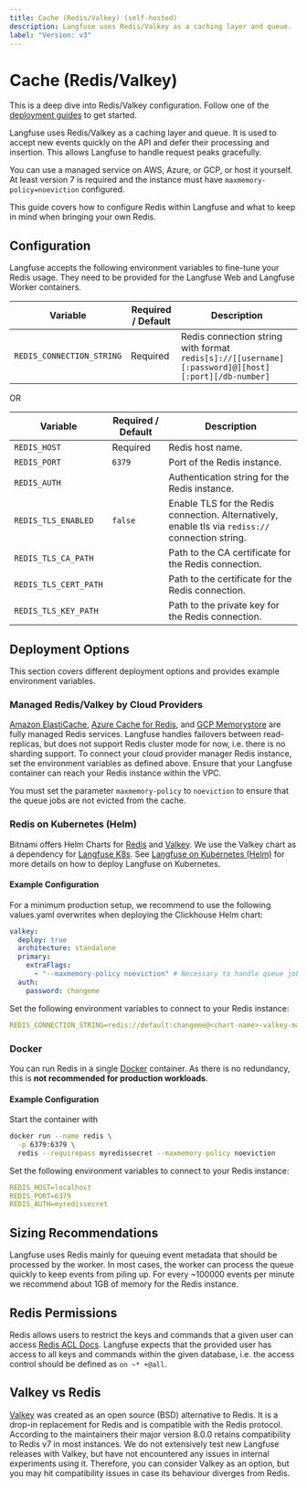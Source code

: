 ```yaml
---
title: Cache (Redis/Valkey) (self-hosted)
description: Langfuse uses Redis/Valkey as a caching layer and queue.
label: "Version: v3"
---
```


# Cache (Redis/Valkey)

<Callout type="info">

This is a deep dive into Redis/Valkey configuration. Follow one of the [deployment guides](/self-hosting#deployment-options) to get started.

</Callout>

Langfuse uses Redis/Valkey as a caching layer and queue.
It is used to accept new events quickly on the API and defer their processing and insertion.
This allows Langfuse to handle request peaks gracefully.

You can use a managed service on AWS, Azure, or GCP, or host it yourself.
At least version 7 is required and the instance must have `maxmemory-policy=noeviction` configured.

This guide covers how to configure Redis within Langfuse and what to keep in mind when bringing your own Redis.

## Configuration

Langfuse accepts the following environment variables to fine-tune your Redis usage.
They need to be provided for the Langfuse Web and Langfuse Worker containers.

| Variable                  | Required / Default | Description                                                                                        |
| ------------------------- | ------------------ | -------------------------------------------------------------------------------------------------- |
| `REDIS_CONNECTION_STRING` | Required           | Redis connection string with format `redis[s]://[[username][:password]@][host][:port][/db-number]` |

OR

| Variable              | Required / Default | Description                                                                                       |
| --------------------- | ------------------ | ------------------------------------------------------------------------------------------------- |
| `REDIS_HOST`          | Required           | Redis host name.                                                                                  |
| `REDIS_PORT`          | `6379`             | Port of the Redis instance.                                                                       |
| `REDIS_AUTH`          |                    | Authentication string for the Redis instance.                                                     |
| `REDIS_TLS_ENABLED`   | `false`            | Enable TLS for the Redis connection. Alternatively, enable tls via `rediss://` connection string. |
| `REDIS_TLS_CA_PATH`   |                    | Path to the CA certificate for the Redis connection.                                              |
| `REDIS_TLS_CERT_PATH` |                    | Path to the certificate for the Redis connection.                                                 |
| `REDIS_TLS_KEY_PATH`  |                    | Path to the private key for the Redis connection.                                                 |

## Deployment Options

This section covers different deployment options and provides example environment variables.

### Managed Redis/Valkey by Cloud Providers

[Amazon ElastiCache](https://aws.amazon.com/de/elasticache/redis/), [Azure Cache for Redis](https://azure.microsoft.com/de-de/products/cache/), and [GCP Memorystore](https://cloud.google.com/memorystore/?hl=en) are fully managed Redis services.
Langfuse handles failovers between read-replicas, but does not support Redis cluster mode for now, i.e. there is no sharding support.
To connect your cloud provider manager Redis instance, set the environment variables as defined above.
Ensure that your Langfuse container can reach your Redis instance within the VPC.

<Callout type="warning">

You must set the parameter `maxmemory-policy` to `noeviction` to ensure that the queue jobs are not evicted from the cache.

</Callout>

### Redis on Kubernetes (Helm)

Bitnami offers Helm Charts for [Redis](https://github.com/bitnami/charts/tree/main/bitnami/redis) and [Valkey](https://github.com/bitnami/charts/tree/main/bitnami/valkey).
We use the Valkey chart as a dependency for [Langfuse K8s](https://github.com/bitnami/charts/tree/main/bitnami/clickhouse).
See [Langfuse on Kubernetes (Helm)](/self-hosting/kubernetes-helm) for more details on how to deploy Langfuse on Kubernetes.

#### Example Configuration

For a minimum production setup, we recommend to use the following values.yaml overwrites when deploying the Clickhouse Helm chart:

```yaml
valkey:
  deploy: true
  architecture: standalone
  primary:
    extraFlags:
      - "--maxmemory-policy noeviction" # Necessary to handle queue jobs correctly
  auth:
    password: changeme
```

Set the following environment variables to connect to your Redis instance:

```yaml
REDIS_CONNECTION_STRING=redis://default:changeme@<chart-name>-valkey-master:6379/0
```

### Docker

You can run Redis in a single [Docker](https://hub.docker.com/_/redis/) container.
As there is no redundancy, this is **not recommended for production workloads**.

#### Example Configuration

Start the container with

```bash
docker run --name redis \
  -p 6379:6379 \
  redis --requirepass myredissecret --maxmemory-policy noeviction
```

Set the following environment variables to connect to your Redis instance:

```yaml
REDIS_HOST=localhost
REDIS_PORT=6379
REDIS_AUTH=myredissecret
```

## Sizing Recommendations

Langfuse uses Redis mainly for queuing event metadata that should be processed by the worker.
In most cases, the worker can process the queue quickly to keep events from piling up.
For every ~100000 events per minute we recommend about 1GB of memory for the Redis instance.

## Redis Permissions

Redis allows users to restrict the keys and commands that a given user can access [Redis ACL Docs](https://redis.io/docs/latest/operate/oss_and_stack/management/security/acl/).
Langfuse expects that the provided user has access to all keys and commands within the given database, i.e. the access control should be defined as `on ~* +@all`.

## Valkey vs Redis

[Valkey](https://github.com/valkey-io/valkey) was created as an open source (BSD) alternative to Redis.
It is a drop-in replacement for Redis and is compatible with the Redis protocol.
According to the maintainers their major version 8.0.0 retains compatibility to Redis v7 in most instances.
We do not extensively test new Langfuse releases with Valkey, but have not encountered any issues in internal experiments using it.
Therefore, you can consider Valkey as an option, but you may hit compatibility issues in case its behaviour diverges from Redis.
